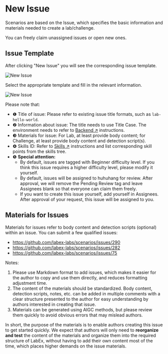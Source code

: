 # New Issue

Scenarios are based on the Issue, which specifies the basic information and materials needed to create a lab/challenge.

You can freely claim unassigned issues or open new ones.

## Issue Template

After clicking "New Issue" you will see the corresponding issue template.

![New Issue](.github/assets/new-issue.png)

Select the appropriate template and fill in the relevant information.

![New Issue](.github/assets/issue-template.png)

Please note that:

- ❶ Title of issue: Please refer to existing issue title formats, such as `lab-hello-world`.
- ❷ Information about issue: The title needs to use Title Case. The environment needs to refer to [Backend ↗](/basic/how-to-start#backend) instructions.
- ❸ Materials for issue: For Lab, at least provide body content; for Challenge, at least provide body content and detection script(s).
- ❹ Skills ID: Refer to [Skills ↗](skill-tree) instructions and list corresponding skill points from the skills tree.
- ❺ **Special attention:**
  - By default, issues are tagged with Beginner difficulty level. If you think this issue requires a higher difficulty level, please modify it yourself.
  - By default, issues will be assigned to huhuhang for review. After approval, we will remove the Pending Review tag and leave Assignees blank so that everyone can claim them freely.
  - If you want to create this issue yourself, add yourself in Assignees. After approval of your request, this issue will be assigned to you.

## Materials for Issues

Materials for issues refer to body content and detection scripts (optional) within an issue. You can submit a few qualified issues:

- https://github.com/labex-labs/scenarios/issues/290
- https://github.com/labex-labs/scenarios/issues/282
- https://github.com/labex-labs/scenarios/issues/75

Notes:

1. Please use Markdown format to add issues, which makes it easier for the author to copy and use them directly, and reduces formatting adjustment time.
2. The content of the materials should be standardized. Body content, detection scripts, notes, etc. can be added in multiple comments with a clear structure presented to the author for easy understanding by authors interested in creating that issue.
3. Materials can be generated using AIGC methods, but please review them quickly to avoid obvious errors that may mislead authors.

In short, the purpose of the materials is to enable authors creating this issue to get started quickly. We expect that authors will only need to **reorganize and test** the content of the materials and organize them into the required structure of LabEx, without having to add their own content most of the time, which places higher demands on the issue materials.
